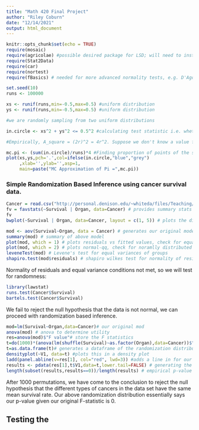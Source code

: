 ```yaml
---
title: "Math 420 Final Project"
author: "Riley Coburn"
date: "12/14/2021"
output: html_document
---
```


```r
knitr::opts_chunk$set(echo = TRUE)
require(mosaic)
require(agricolae) #possible desired package for LSD; will need to install first time around
require(Stat2Data)
require(car)
require(nortest)
require(fBasics) # needed for more advanced normality tests, e.g. D'Agostino's
```

```r
set.seed(10)
runs <- 100000

xs <- runif(runs,min=-0.5,max=0.5) #uniform distribution
ys <- runif(runs,min=-0.5,max=0.5) #uniform distribution

#we are randomly sampling from two uniform distributions

in.circle <- xs^2 + ys^2 <= 0.5^2 #calculating test statistic i.e. whether a randomly sampled point from our uniform distributions falls within the circle inscribed in the sampling distribution

#Empirically, A_square = (2r)^2 = 4r^2. Suppose we don't know a value for pi, but instead just know that A_circle is proportional to r^2. That is A_circle = cr^2. If we were to 

mc.pi <- (sum(in.circle)/runs)*4 #Finding proportion of points of the square that lie within the circle. We multiply by a factor of 4 because the proportion of areas is A_square/A_circle = 4r^2/cr^2 = 4/c meaning c = 4*A_circle/A_square. Here, A_cirle is just the number of points that we have inside the circle and A-square is just all points as the sampling distribution is a square. 
plot(xs,ys,pch='.',col=ifelse(in.circle,"blue","grey")
     ,xlab='',ylab='',asp=1,
     main=paste("MC Approximation of Pi =",mc.pi))
```
### Simple Randomization Based Inference using cancer survival data.

```r
Cancer = read.csv("http://personal.denison.edu/~whiteda/files/Teaching/CancerSurvival.csv") # reads in the data
fv = favstats(~Survival | Organ, data=Cancer) # provides summary stats for survival for each type of cancer in data
fv
bwplot(~Survival | Organ, data=Cancer, layout = c(1, 5)) # plots the distribution of survival for each type of cancer in a boxplot
```


```r
mod <- aov(Survival~Organ, data = Cancer) # generates our original model to get our original test stat
summary(mod) # summary of above model
plot(mod, which = 1) # plots residuals vs fitted values, check for equal variance
plot(mod, which = 2) # plots normal-qq, check for noramlly distributed residuals
leveneTest(mod) # Levene's test for equal variances of groups
shapiro.test(mod$residuals) # shapiro wilkes test for normality of residuals

```

Normality of residuals and equal variance conditions not met, so we will test for randomness:

```r
library(lawstat)
runs.test(Cancer$Survival)
bartels.test(Cancer$Survival)
```

We fail to reject the null hypothesis that the data is not normal, we can proceed with randomization based inference. 

```r
mod=lm(Survival~Organ,data=Cancer)# our original mod
anova(mod) # anova to determine utility
res=anova(mod)$"F value"# store the F statistics
t=do(1000)*(anova(lm(shuffle(Survival)~as.factor(Organ),data=Cancer))$"F value")# repeat above process 1000 times with shuffled response variable. 
t=as.data.frame(t)# generates a dataframe of the randomization distribution
densityplot(~V1, data=t) #plots this in a density plot
ladd(panel.abline(v=res[1], col="red", lwd=3)) #adds a line in for our original F-stat
results <- pdata(res[1],t$V1,data=t,lower.tail=FALSE) # generating the number of F-stats as or more extreme than our original
length(subset(results,results==0))/length(results) # empirical p-value
```

After 1000 permutations, we have come to the conclusion to reject the null hypothesis that the different types of cancers in the data set have the same mean survival rate. Our above randomization distribution essentially says our p-value given our original F-statistic is 0. 

## Testing the 
